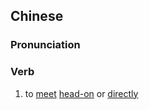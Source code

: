 {{also|迎头}}
==Chinese==
{{zh-forms|s=迎头}}

===Pronunciation===
{{zh-pron
|m=yíngtóu
|c=jing4 tau4
|mn=qz,tw:gêng-thâu/xm,zz:gêng-thô͘/qz:gêng-thiô/xm,zz:ngiâ-thâu
|cat=v
}}

===Verb===
{{zh-verb}}

# to [[meet]] [[head-on]] or [[directly]]